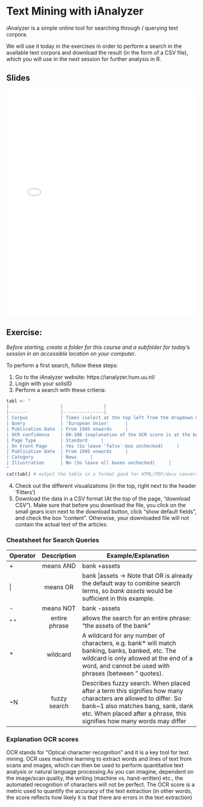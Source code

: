 # Text Mining with iAnalyzer {.unnumbered}

iAnalyzer is a simple online tool for searching through / querying text corpora.

We will use it today in the exercises in order to perform a search in the available text corpora and download the result (in the form of a CSV file), which you will use in the next session for further analysis in R.


## Slides

<embed src="slides/slides_ianalyzer.pdf" type="application/pdf" width="100%" height="600px" />


## Exercise:

_Before starting, create a folder for this course and a subfolder for today's session in an accessible location on your computer_.

To perform a first search, follow these steps:

1. Go to the iAnalyzer website: https://ianalyzer.hum.uu.nl/  
2. Login with your solisID
3. Perform a search with these criteria:

```r
tabl <- "
|                   |               |
|-------            |---------------|
| Corpus            | Times (select at the top left from the dropdown menu 'corpora') |
| Query             | 'European Union'      |
| Publication Date  | From 1945 onwards     |
| OCR confidence    | 80-100 (explanation of the OCR score is at the bottom of the page)     |
| Page Type         | Standard     |
| On Front Page     | Yes (So leave 'false'-box unchecked)     |
| Publication Date  | From 1945 onwards     |
| Category          | News     |
| Illustration      | No (So leave all boxes unchecked)     |
"
cat(tabl) # output the table in a format good for HTML/PDF/docx conversion
```

4. Check out the different visualizations (in the top, right next to the header 'Filters')
5. Download the data in a CSV format (At the top of the page, "download CSV"). Make sure that before you download the file, you click on the small gears icon next to the download button, click "show default fields", and check the box "content". Otherwise, your downloaded file will not contain the actual text of the articles. 

### Cheatsheet for Search Queries

Operator    Description     Example/Explanation
--------   --------------   ----------------
+           means AND       bank +assets
|           means OR        bank |assets -> Note that OR is already the default way to combine search terms, so _bank assets_ would be sufficient in this example.
-           means NOT       bank -assets
" "         entire phrase   allows the search for an entire phrase: “the assets of the bank”
*	          wildcard        A wildcard for any number of characters, e.g. bank* will match banking, banks, banked, etc. The wildcard is only allowed at the end of a word, and cannot be used with phrases (between " quotes).
~N         fuzzy search     Describes fuzzy search. When placed after a term this signifies how many characters are allowed to differ. So bank~1 also matches bang, sank, dank etc. When placed after a phrase, this signifies how many words may differ
---------  --------------   ----------------

### Explanation OCR scores
 OCR stands for "Optical character recognition" and it is a key tool for text mining. OCR uses machine learning to extract words and lines of text from scans and images, which can then be used to perform quantitative text analysis or natural language processing.As you can imagine, dependent on the image/scan quality, the writing (machine vs. hand-written) etc., the automated recognition of characters will not be perfect. The OCR score is a metric used to quantify the accuracy of the text extraction (in other words, the score reflects how likely it is that there are errors in the text extraction)
